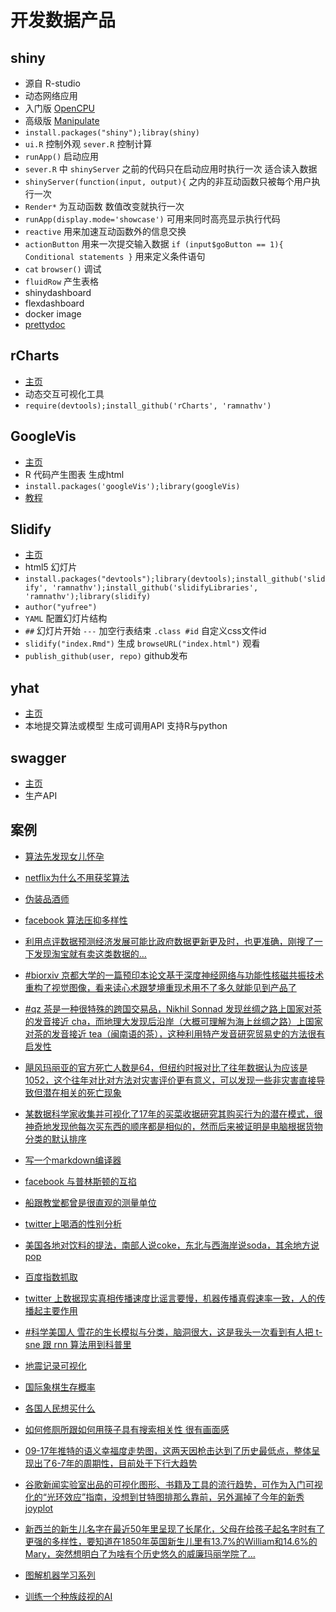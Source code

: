 # 开发数据产品

## shiny

- 源自 R-studio
- 动态网络应用
- 入门版 [OpenCPU](https://www.opencpu.org/)
- 高级版 [Manipulate](https://support.rstudio.com/hc/en-us/articles/200551906-Interactive-Plotting-with-Manipulate)
- `install.packages("shiny");libray(shiny)`
- `ui.R` 控制外观 `sever.R` 控制计算
- `runApp()` 启动应用
- `sever.R` 中 `shinyServer` 之前的代码只在启动应用时执行一次 适合读入数据
- `shinyServer(function(input, output){` 之内的非互动函数只被每个用户执行一次
- `Render*` 为互动函数 数值改变就执行一次
- `runApp(display.mode='showcase')` 可用来同时高亮显示执行代码
- `reactive` 用来加速互动函数外的信息交换
- `actionButton` 用来一次提交输入数据 `if (input$goButton == 1){ Conditional statements }` 用来定义条件语句
- `cat` `browser()` 调试
- `fluidRow` 产生表格
- shinydashboard 
- flexdashboard
- docker image
- [prettydoc](https://github.com/yixuan/prettydoc)

## rCharts

- [主页](http://ramnathv.github.io/rCharts/)
- 动态交互可视化工具
- `require(devtools);install_github('rCharts', 'ramnathv')`

## GoogleVis

- [主页](https://developers.google.com/chart/interactive/docs/gallery)
- R 代码产生图表 生成html
- `install.packages('googleVis');library(googleVis)` 
- [教程](http://decastillo.github.io/googleVis_Tutorial/)

## Slidify

- [主页](slidify.org)
- html5 幻灯片
- `install.packages("devtools");library(devtools);install_github('slidify', 'ramnathv');install_github('slidifyLibraries', 'ramnathv');library(slidify)`
- `author("yufree")`
- `YAML` 配置幻灯片结构
- `##` 幻灯片开始 `---` 加空行表结束 `.class #id` 自定义css文件id
- `slidify("index.Rmd")` 生成 `browseURL("index.html")` 观看
- `publish_github(user, repo)` github发布

## yhat

- [主页](https://yhathq.com/)
- 本地提交算法或模型 生成可调用API 支持R与python

## swagger

- [主页](https://swagger.io/)
- 生产API

## 案例

- [算法先发现女儿怀孕](https://www.forbes.com/sites/kashmirhill/2012/02/16/how-target-figured-out-a-teen-girl-was-pregnant-before-her-father-did/#304228956668)

- [netflix为什么不用获奖算法](https://www.techdirt.com/articles/20120409/03412518422/why-netflix-never-implemented-algorithm-that-won-netflix-1-million-challenge.shtml)

- [伪装品酒师](http://www.onthelambda.com/2014/02/20/how-to-fake-a-sophisticated-knowledge-of-wine-with-markov-chains/)

- [facebook 算法压抑多样性](https://medium.com/message/how-facebook-s-algorithm-suppresses-content-diversity-modestly-how-the-newsfeed-rules-the-clicks-b5f8a4bb7bab)

- [利用点评数据预测经济发展可能比政府数据更新更及时，也更准确，刚搜了一下发现淘宝就有卖这类数据的…](http://voxeu.org/article/measuring-local-economy-yelp-data)

- [#biorxiv 京都大学的一篇预印本论文基于深度神经网络与功能性核磁共振技术重构了视觉图像，看来读心术跟梦境重现术用不了多久就能见到产品了](https://www.biorxiv.org/content/early/2017/12/30/240317)

- [#qz 茶是一种很特殊的跨国交易品，Nikhil Sonnad 发现丝绸之路上国家对茶的发音接近 cha，而地理大发现后沿岸（大概可理解为海上丝绸之路）上国家对茶的发音接近 tea（闽南语的茶），这种利用特产发音研究贸易史的方法很有启发性](https://qz.com/1176962/map-how-the-word-tea-spread-over-land-and-sea-to-conquer-the-world/)

- [飓风玛丽亚的官方死亡人数是64，但纽约时报对比了往年数据认为应该是1052，这个往年对比对方法对灾害评价更有意义，可以发现一些非灾害直接导致但潜在相关的死亡现象](https://www.nytimes.com/interactive/2017/12/08/us/puerto-rico-hurricane-maria-death-toll.html?_r=0)

- [某数据科学家收集并可视化了17年的买菜收据研究其购买行为的潜在模式，很神奇地发现他每次买东西的顺序都是相似的，然而后来被证明是电脑根据货物分类的默认排序](http://sketches.christianlaesser.com/2018-01-08-shopping-pattern/)

- [写一个markdown编译器](https://blog.beezwax.net/2017/07/07/writing-a-markdown-compiler/)

- [facebook 与普林斯顿的互掐](https://www.facebook.com/notes/mike-develin/debunking-princeton/10151947421191849)

- [船跟教堂都曾是很直观的测量单位](http://longstreet.typepad.com/thesciencebookstore/2016/03/measuring-things-with-ships.html)

- [twitter上喝酒的性别分析](https://qz.com/486704/this-is-how-men-and-women-drink-according-to-twitter/)

- [美国各地对饮料的提法，南部人说coke，东北与西海岸说soda，其余地方说pop](http://popvssoda.com/)

- [百度指数抓取](https://mp.weixin.qq.com/s/b3g-VycUoLaZgTWkgznU9g)

- [twitter 上数据现实真相传播速度比谣言要慢，机器传播真假速率一致，人的传播起主要作用](http://science.sciencemag.org/content/359/6380/1146)

- [#科学美国人 雪花的生长模拟与分类，脑洞很大，这是我头一次看到有人把 t-sne 跟 rnn 算法用到科普里](https://blogs.scientificamerican.com/sa-visual/in-silico-flurries/)

- [地震记录可视化](https://geovisualist.com/2015/06/22/visualizing-100-years-of-earthquakes/)

- [国际象棋生存概率](https://www.quora.com/What-are-the-chances-of-survival-of-individual-chess-pieces-in-average-games)


- [各国人民想买什么](https://www.fixr.com/blog/2015/04/17/world-of-obsessions/)


- [如何修厕所跟如何用筷子具有搜索相关性 很有画面感](http://how-to-fix-a-toilet.com/)
- [09-17年推特的语义幸福度走势图，这两天因枪击达到了历史最低点，整体呈现出了6-7年的周期性，目前处于下行大趋势](http://hedonometer.org/index.html?from=2008-09-10)
- [谷歌新闻实验室出品的可视化图形、书籍及工具的流行趋势，可作为入门可视化的“光环效应”指南，没想到甘特图排那么靠前，另外漏掉了今年的新秀joyplot](http://visualizationuniverse.com/)

- [新西兰的新生儿名字在最近50年里呈现了长尾化，父母在给孩子起名字时有了更强的多样性，要知道在1850年英国新生儿里有13.7%的William和14.6%的Mary，突然想明白了为啥有个历史悠久的威廉玛丽学院了…](https://www.statschat.org.nz/2018/01/08/long-tail-of-baby-names/)

- [图解机器学习系列](http://www.r2d3.us/%E5%9B%BE%E8%A7%A3%E6%9C%BA%E5%99%A8%E5%AD%A6%E4%B9%A0/)

- [训练一个种族歧视的AI](https://notstatschat.rbind.io/2018/09/27/how-to-write-a-racist-ai-in-r-without-really-trying/)
